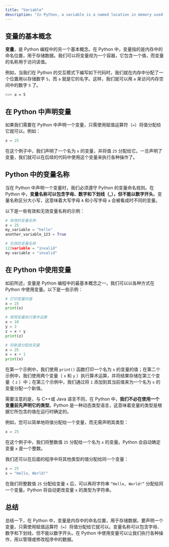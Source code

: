 ```yaml
---
title: "Variable"
description: "In Python, a variable is a named location in memory used to store data, and is declared by assigning a value with the = operator. Variables in Python are dynamically typed, which means their type is determined at runtime based on the assigned value, and do not need a type declaration. The naming rules for variables require that they may include letters, digits, and underscores but cannot start with a digit and are case-sensitive."
---
```


## 变量的基本概念

**变量**，是 Python 编程中的另一个基本概念。在 Python 中，变量指的是内存中的命名位置，用于存储数据。我们可以将变量视为一个容器，它包含一个值，而变量的名称用于访问该值。

例如，当我们在 Python 的交互模式下编写如下代码时，我们就在内存中分配了一个位置用以存储数字 `5`，而 `a` 就是它的名字。这样，我们就可以用 `a` 来访问内存空间中的数字 `5` 了。

```bash
>>> a = 5
```

## 在 Python 中声明变量

如果我们需要在 Python 中声明一个变量，只需使用赋值运算符（`=`）将值分配给它就可以。例如：

```python
x = 25
```

在这个例子中，我们声明了一个名为 `x` 的变量，并将值 `25` 分配给它。一旦声明了变量，我们就可以在后续的代码中使用这个变量来执行各种操作了。

## Python 中的变量名称

当在 Python 中声明一个变量时，我们必须遵守 Python 的变量命名规则。在 Python 中，**变量名称可以包含字母、数字和下划线（\_），但不能以数字开头**。变量名称区分大小写，这意味着大写字母 `A` 和小写字母 `a` 会被看成时不同的变量。

以下是一些有效和无效变量名称的示例：

```python
# 有效的变量名称
x = 25
my_variable = "hello"
another_variable_123 = True

# 无效的变量名称
123variable = "invalid"
my-variable = "invalid"
```

## 在 Python 中使用变量

如前所述，变量是 Python 编程中的最基本概念之一，我们可以以各种方式在 Python 中使用变量。以下是一些示例：

```python
# 打印变量的值
x = 25
print(x)

# 使用变量执行算术运算
x = 10
y = 2
z = x + y
print(z)

# 将新值分配给变量
x = 25
x = x + 1
print(x)
```

在第一个示例中，我们使用 `print()` 函数打印一个名为 `x` 的变量的值；在第二个示例中，我们使用两个变量（ `x` 和 `y` ）执行算术运算，并将结果存储在第三个变量（ `z` ）中；在第三个示例中，我们通过将 `1` 添加到其当前值来为一个名为 `x` 的变量分配一个新值。

需要注意的是，与 C++或 Java 语言不同，在 Python 中，**我们不必在使用一个变量前先声明它的类型**。Python 是一种动态类型语言，这意味着变量的类型是根据它所包含的值在运行时确定的。

例如，您可以简单地将值分配给一个变量，而无需声明其类型：

```python
x = 25
```

在这个例子中，我们将整数值 `25` 分配给一个名为 `x` 的变量。Python 会自动确定变量 `x` 是一个整数。

我们还可以在后面的程序中将其他类型的值分配给同一个变量：

```python
x = 25
x = "Hello, World!"
```

在我们将整数值 `25` 分配给变量 `x` 后，可以再将字符串 `“Hello, World!”` 分配给同一个变量。Python 将自动更改变量 `x` 的类型为字符串。

## 总结

总结一下，在 Python 中，变量是内存中的命名位置，用于存储数据。要声明一个变量，只需使用赋值运算符（`=`）将值分配给它就可以。变量名称可以包含字母、数字和下划线，但不能以数字开头。在 Python 中使用变量可以让我们执行各种操作，用以管理或修改程序中的数据。
